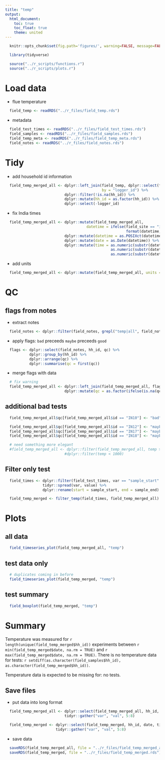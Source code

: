 ```yaml
---
title: "temp"
output:
  html_document:
    toc: true
    toc_float: true
    theme: united
---
```


```r
  knitr::opts_chunk$set(fig.path='figures/', warning=FALSE, message=FALSE, cache=FALSE)
```

```r
  library(tidyverse)
```

```r
  source("../r_scripts/functions.r")
  source("../r_scripts/plots.r")
```

# Load data

* flue temperature

```r
  field_temp <- readRDS("../r_files/field_temp.rds")
```

* metadata

```r
  field_test_times <- readRDS("../r_files/field_test_times.rds")
  field_samples <- readRDS("../r_files/field_samples.rds")
  field_temp_meta <- readRDS("../r_files/field_temp_meta.rds")
  field_notes <- readRDS("../r_files/field_notes.rds")
```

# Tidy

* add household id information

```r
  field_temp_merged_all <- dplyr::left_join(field_temp, dplyr::select(field_temp_meta, logger_id, hh_id, field_site),
                                            by = "logger_id") %>%
                           dplyr::filter(!is.na(hh_id)) %>%
                           dplyr::mutate(hh_id = as.factor(hh_id)) %>%  # should alaready be factor
                           dplyr::select(-logger_id)
```

* fix India times

```r
  field_temp_merged_all <- dplyr::mutate(field_temp_merged_all,
                                     datetime = ifelse(field_site == "india",
                                                       format(datetime, tz = "Asia/Calcutta"), datetime)) %>%
                           dplyr::mutate(datetime = as.POSIXct(datetime)) %>%
                           dplyr::mutate(date = as.Date(datetime)) %>%
                           dplyr::mutate(time = as.numeric(substr(datetime, 12, 13)) * 60 * 60 + 
                                                as.numeric(substr(datetime, 15, 16)) * 60 +
                                                as.numeric(substr(datetime, 18, 19)))
```

* add units
```r
  field_temp_merged_all <- dplyr::mutate(field_temp_merged_all, units = "degrees Celsius")
```

# QC

## flags from notes

* extract notes

```r
  field_notes <- dplyr::filter(field_notes, grepl("temp|all", field_notes$inst) == TRUE)
```

* apply flags: `bad` preceeds `maybe` preceeds `good`

```r
  flags <- dplyr::select(field_notes, hh_id, qc) %>%
           dplyr::group_by(hh_id) %>%
           dplyr::arrange(qc) %>%
           dplyr::summarise(qc = first(qc))
```

* merge flags with data

```r
  # fix warning
  field_temp_merged_all <- dplyr::left_join(field_temp_merged_all, flags, by = "hh_id") %>%
                           dplyr::mutate(qc = as.factor(ifelse(is.na(qc), "ok", as.character(qc))))
```

## additional bad tests

```r
  field_temp_merged_all$qc[field_temp_merged_all$id == "IN10"] <- "bad"

  field_temp_merged_all$qc[field_temp_merged_all$id == "IN12"] <- "maybe"
  field_temp_merged_all$qc[field_temp_merged_all$id == "IN17"] <- "maybe"
  field_temp_merged_all$qc[field_temp_merged_all$id == "IN18"] <- "maybe"

  # need something more elegant
  #field_temp_merged_all <- dplyr::filter(field_temp_merged_all, temp > 0) %>%
                           #dplyr::filter(temp < 1000) 
```

## Filter only test

```r
  field_times <- dplyr::filter(field_test_times, var == "sample_start" | var == "sample_end") %>%
                 tidyr::spread(var, value) %>%
                 dplyr::rename(start = sample_start, end = sample_end)
```

```r
  field_temp_merged <- filter_temp(field_times, field_temp_merged_all)
```

# Plots

## all data

```r
  field_timeseries_plot(field_temp_merged_all, "temp")
```

## test data only

```r
  # duplicates coming in before
  field_timeseries_plot(field_temp_merged, "temp")
```

## test summary

```r
  field_boxplot(field_temp_merged, "temp")
```

# Summary

Temperature was measured for `r length(unique(field_temp_merged$hh_id))` experiments between `r min(field_temp_merged$date, na.rm = TRUE)` and `r max(field_temp_merged$date, na.rm = TRUE)`. There is no temperature data for tests: `r setdiff(as.character(field_samples$hh_id), as.character(field_temp_merged$hh_id))`.

Temperature data is expected to be missing for: no tests.

## Save files

* put data into long format

```r
  field_temp_merged_all <- dplyr::select(field_temp_merged_all, hh_id, date, time, datetime, temp, units, qc, field_site) %>%
                           tidyr::gather("var", "val", 5:8)

  field_temp_merged <- dplyr::select(field_temp_merged, hh_id, date, time, datetime, temp, units, qc, field_site) %>%
                       tidyr::gather("var", "val", 5:8)
```

* save data

```r
  saveRDS(field_temp_merged_all, file = "../r_files/field_temp_merged_all.rds")
  saveRDS(field_temp_merged, file = "../r_files/field_temp_merged.rds")
```
